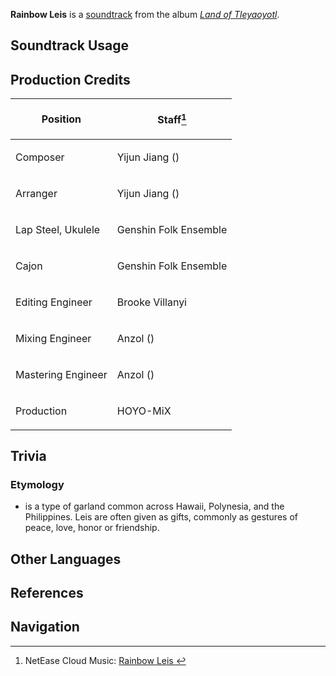 {{Stub|production credits}}
{{Soundtrack Infobox
|image          = Land of Tleyaoyotl.png
|album          = Land of Tleyaoyotl
|disc           = 1
|number         = 23
|featured       = 
|featured2      = 
|featured3      = 
|featured_disc  = 
|featured_disc2 = 
|featured_disc3 = 
|youtube_id     = rJH292sRCfY
|spotify_id     = 6Bk578bXFHGDkxSbZE48pO
|previous       = Chimes on the Blue Shore
|next           = Promises by the Spring
}}
'''Rainbow Leis''' is a [[soundtrack]] from the album ''[[Land of Tleyaoyotl]]''.

==Soundtrack Usage==
{{Soundtrack Usage
|location          = "People of the Springs"//near street band
|quest             = 
|domain            = 
|eventgameplay     = 
|special_displayed = 
|special           = 
|teapot            = 
|mediaoriginal     =
}}
<!--
==Other Arrangements==
{{Files by Category Gallery|Media Using an Unreleased Arrangement of {{subst:#titleparts:{{subst:PAGENAME}}}} Soundtrack}}
-->
==Production Credits==
{| class="wikitable"
! Position
! Staff<ref>NetEase Cloud Music: [https://music.163.com/#/song?id=2635292781 Rainbow Leis {{zh|虹彩缀花}}]</ref>
|-
! Composer
| Yijun Jiang ({{zh|姜以君}})
|-
! Arranger
| Yijun Jiang ({{zh|姜以君}})
|-
! Lap Steel, Ukulele
| Genshin Folk Ensemble
|-
! Cajon
| Genshin Folk Ensemble
|-
! Editing Engineer
| Brooke Villanyi
|-
! Mixing Engineer
| Anzol ({{zh|鸦雀有声}})
|-
! Mastering Engineer
| Anzol ({{zh|鸦雀有声}})
|-
! Production
| HOYO-MiX
|}

<!--
==Gallery==
<gallery>
</gallery>
-->
==Trivia==
===Etymology===
* {{w|Lei}} is a type of garland common across Hawaii, Polynesia, and the Philippines. Leis are often given as gifts, commonly as gestures of peace, love, honor or friendship.

==Other Languages==
{{Other Languages
|en       = Rainbow Leis
|zhs      = 
|zhs_rm   = 
|zht      = 
|zht_rm   = 
|zh_tl    = 
|ja       = レインボー・レイ
|ja_rm    = Reinboo Rei
|ja_tl    = Rainbow Leis
}}

==References==
{{Reflist}}

==Navigation==
{{Soundtrack Navbox|Land of Tleyaoyotl}}